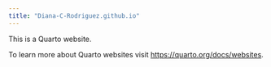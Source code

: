 ```yaml
---
title: "Diana-C-Rodriguez.github.io"
---
```


This is a Quarto website.

To learn more about Quarto websites visit <https://quarto.org/docs/websites>.

